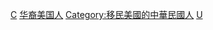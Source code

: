[[Category:歸化美國公民|C]]
[[Category:华裔美国人|]]
[[Category:移民美國的中華民國人|Category:移民美國的中華民國人]]
[[Category:歸化外國公民的中華民國人|U]]